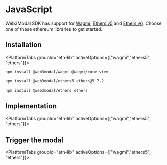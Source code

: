 



# JavaScript

Web3Modal SDK has support for [Wagmi](https://wagmi.sh/), [Ethers v5](https://docs.ethers.org/v5/getting-started/) and
[Ethers v6](https://docs.ethers.org/v6/).
Choose one of these ethereum libraries to get started.

## Installation

<PlatformTabs groupId="eth-lib" activeOptions={["wagmi","ethers5", "ethers"]}>
<PlatformTabItem value="wagmi">

```bash npm2yarn
npm install @web3modal/wagmi @wagmi/core viem
```

</PlatformTabItem>
<PlatformTabItem value="ethers5">

```bash npm2yarn
npm install @web3modal/ethers5 ethers@5.7.2
```

</PlatformTabItem>
<PlatformTabItem value="ethers">

```bash npm2yarn
npm install @web3modal/ethers ethers
```

</PlatformTabItem>
</PlatformTabs>

<CloudBanner />

## Implementation

<PlatformTabs groupId="eth-lib" activeOptions={["wagmi","ethers5", "ethers"]}>
<PlatformTabItem value="wagmi">

<WagmiImplementation/>

</PlatformTabItem>
<PlatformTabItem value="ethers5">

<Ethers5Implementation/>

</PlatformTabItem>
<PlatformTabItem value="ethers">

<EthersImplementation/>

</PlatformTabItem>
</PlatformTabs>

## Trigger the modal

<PlatformTabs groupId="eth-lib" activeOptions={["wagmi","ethers5", "ethers"]}>
<PlatformTabItem value="wagmi">

<WagmiModal/>

</PlatformTabItem>
<PlatformTabItem value="ethers5">

<Ethers5Modal/>

</PlatformTabItem>
<PlatformTabItem value="ethers">

<EthersModal/>

</PlatformTabItem>
</PlatformTabs>